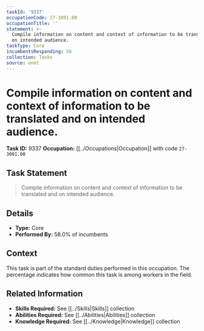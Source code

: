 ```yaml
---
taskId: '9337'
occupationCode: 27-3091.00
occupationTitle: ''
statement: >-
  Compile information on content and context of information to be translated and
  on intended audience.
taskType: Core
incumbentsResponding: 58
collection: Tasks
source: onet
---
```

# Compile information on content and context of information to be translated and on intended audience.

**Task ID:** 9337
**Occupation:** [[../Occupations|Occupation]] with code `27-3091.00`

## Task Statement

> Compile information on content and context of information to be translated and on intended audience.

## Details

- **Type:** Core
- **Performed By:** 58.0% of incumbents

## Context

This task is part of the standard duties performed in this occupation. The percentage indicates how common this task is among workers in the field.

## Related Information

- **Skills Required:** See [[../Skills|Skills]] collection
- **Abilities Required:** See [[../Abilities|Abilities]] collection
- **Knowledge Required:** See [[../Knowledge|Knowledge]] collection
